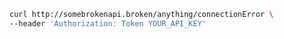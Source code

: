 ```bash showLineNumbers copy filename="Connection Error Get usage example"
curl http://somebrokenapi.broken/anything/connectionError \
--header 'Authorization: Token YOUR_API_KEY'
```
